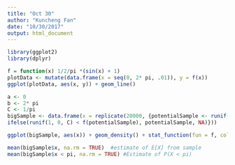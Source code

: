 ```yaml
---
title: "Oct 30"
author: "Kuncheng Fan"
date: "10/30/2017"
output: html_document
---
```


```r
library(ggplot2)
library(dplyr)

f = function(x) 1/2/pi *(sin(x) + 1)
plotData <- mutate(data.frame(x = seq(0, 2* pi, .01)), y = f(x))
ggplot(plotData, aes(x, y)) + geom_line()
```

```r
a <- 0
b <- 2* pi
C <- 1/pi
bigSample <- data.frame(x = replicate(20000, {potentialSample <- runif(1, a, b);
ifelse(runif(1, 0, C) < f(potentialSample), potentialSample, NA)}))

ggplot(bigSample, aes(x)) + geom_density() + stat_function(fun = f, color = "red")

mean(bigSample$x, na.rm = TRUE)  #estimate of E[X] from sample
mean(bigSample$x < pi, na.rm = TRUE) #Estimate of P(X < pi)
```

